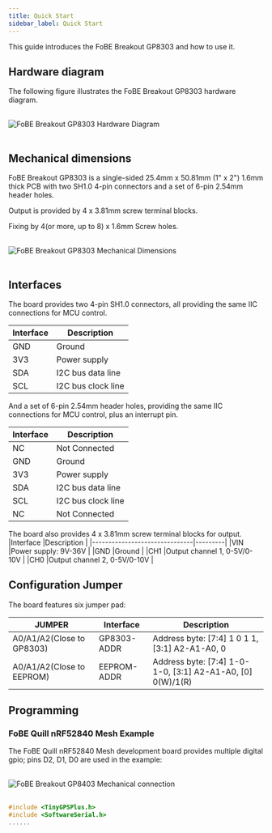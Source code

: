 ```yaml
---
title: Quick Start
sidebar_label: Quick Start
---
```


This guide introduces the FoBE Breakout GP8303 and how to use it.

## Hardware diagram

The following figure illustrates the FoBE Breakout GP8303 hardware diagram.

<br/>
<div style={{ textAlign: 'center' }}>
  <img src="/img/products/f2210-1a.digram.png" alt="FoBE Breakout GP8303 Hardware Diagram" style={{ width: '80%', height: 'auto' }} />
</div>
<br/>

## Mechanical dimensions

FoBE Breakout GP8303 is a single-sided 25.4mm x 50.81mm (1" x 2") 1.6mm thick PCB with two SH1.0 4-pin connectors and a set of 6-pin 2.54mm header holes. 

Output is provided by 4 x 3.81mm screw terminal blocks.

Fixing by 4(or more, up to 8) x 1.6mm Screw holes.

<br/>
<div style={{ textAlign: 'center' }}>
  <img src="/img/products/f2210-1a.dimensions.png" alt="FoBE Breakout GP8303 Mechanical Dimensions" style={{ width: '80%', height: 'auto' }} />
</div>
<br/>

## Interfaces

The board provides two 4-pin SH1.0 connectors, all providing the same IIC connections for MCU control.

  |Interface                           |Description |
  |-------------------------------|---------|
  |GND  |Ground       |
  |3V3 |Power supply       |
  |SDA |I2C bus data line       |
  |SCL |I2C bus clock line       |

And a set of 6-pin 2.54mm header holes, providing the same IIC connections for MCU control, plus an interrupt pin.

  |Interface                           |Description |
  |-------------------------------|---------|
  |NC | Not Connected       |
  |GND  |Ground       |
  |3V3 |Power supply       |
  |SDA |I2C bus data line       |
  |SCL |I2C bus clock line       |
  |NC | Not Connected       |

The board also provides 4 x 3.81mm screw terminal blocks for output.
  |Interface                           |Description |
  |-------------------------------|---------|
  |VIN  |Power supply: 9V-36V    |
  |GND |Ground       |
  |CH1 |Output channel 1, 0-5V/0-10V       |
  |CH0 |Output channel 2, 0-5V/0-10V       |

## Configuration Jumper

The board features six jumper pad:

|JUMPER|Interface                           |Description |
|--------|-------------------------------|---------|
|A0/A1/A2(Close to GP8303)|GP8303-ADDR|Address byte: [7:4] 1 0 1 1, [3:1] A2-A1-A0, 0|
|A0/A1/A2(Close to EEPROM)|EEPROM-ADDR| Address byte: [7:4] 1-0-1-0, [3:1] A2-A1-A0, [0] 0(W)/1(R)|

## Programming

### FoBE Quill nRF52840 Mesh Example
The FoBE Quill nRF52840 Mesh development board provides multiple digital gpio; pins D2, D1, D0 are used in the example:

<br/>
<div style={{ textAlign: 'center' }}>
  <img src="/img/products/f2210-1a.connection.png" alt="FoBE Breakout GP8403 Mechanical connection" style={{ width: '80%', height: 'auto' }} />
</div>
<br/>

```C++
#include <TinyGPSPlus.h>
#include <SoftwareSerial.h>
......
```